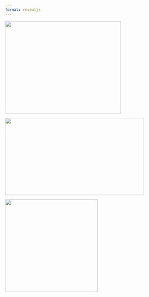 ```yaml
---
format: revealjs
---
```


![](https://placekitten.com/375/300){.absolute top="175" left="0" width="375" height="300"}

![](https://placekitten.com/450/250){.absolute top="50" right="50" width="450" height="250"}

![](https://placekitten.com/300/300){.absolute bottom="20" right="100" width="300" height="300"}
